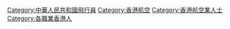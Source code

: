 [[Category:中華人民共和國飛行員|Category:中華人民共和國飛行員]]
[[Category:香港航空|Category:香港航空]]
[[Category:香港航空業人士|Category:香港航空業人士]]
[[Category:各職業香港人|Category:各職業香港人]]